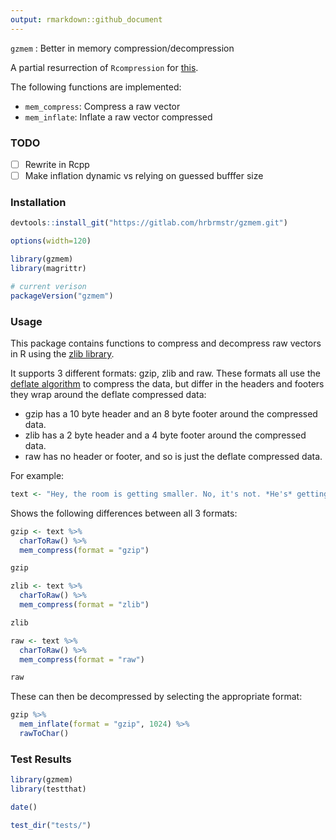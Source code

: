 ```yaml
---
output: rmarkdown::github_document
---
```


`gzmem` : Better in memory compression/decompression

A partial resurrection of `Rcompression` for [this](http://stackoverflow.com/q/39707388/1457051).

The following functions are implemented:

- `mem_compress`:	Compress a raw vector
- `mem_inflate`:	Inflate a raw vector compressed

### TODO

- [ ] Rewrite in Rcpp
- [ ] Make inflation dynamic vs relying on guessed bufffer size

### Installation

```r
devtools::install_git("https://gitlab.com/hrbrmstr/gzmem.git")
```

```r
options(width=120)
```

```r
library(gzmem)
library(magrittr)

# current verison
packageVersion("gzmem")
```

### Usage

This package contains functions to compress and decompress raw vectors in R using the [zlib library](https://zlib.net/). 

It supports 3 different formats: gzip, zlib and raw. These formats all use the [deflate algorithm](https://en.wikipedia.org/wiki/DEFLATE) to compress the data, but differ in the headers and footers they wrap around the deflate compressed data:

- gzip has a 10 byte header and an 8 byte footer around the compressed data.
- zlib has a 2 byte header and a 4 byte footer around the compressed data.
- raw has no header or footer, and so is just the deflate compressed data.

For example:

```r
text <- "Hey, the room is getting smaller. No, it's not. *He's* getting *bigger*!"
```

Shows the following differences between all 3 formats:

```r
gzip <- text %>% 
  charToRaw() %>% 
  mem_compress(format = "gzip")
```
```r
gzip
```
```r
zlib <- text %>% 
  charToRaw() %>% 
  mem_compress(format = "zlib")
```
```r
zlib
```
```r
raw <- text %>% 
  charToRaw() %>% 
  mem_compress(format = "raw")
```
```r
raw
```

These can then be decompressed by selecting the appropriate format:

```r
gzip %>%
  mem_inflate(format = "gzip", 1024) %>% 
  rawToChar()
```




### Test Results

```r
library(gzmem)
library(testthat)

date()

test_dir("tests/")
```

